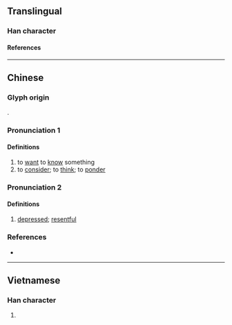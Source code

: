 {{character info}}
==Translingual==

===Han character===
{{Han char|rn=61|rad=心|as=08|sn=11|four=98027|canj=POMB|ids=⿰忄侖}}

====References====
{{Han ref|kx=0389.240|dkj=10749|dj=0723.100|hdz=42317.030|uh=60C0}}

----

==Chinese==
{{zh-forms|s=𰑄}}

===Glyph origin===
{{Han etym}}
{{Han compound|心|侖|c1=s|c2=p|t1=heart|ls=psc}}.

===Pronunciation 1===
{{zh-pron
|m=lǔn
|c=leon4,leon6
|mc=y
|oc=y
|cat=v
}}

====Definitions====
{{zh-hanzi}}

# to [[want]] to [[know]] something
# to [[consider]]; to [[think]]; to [[ponder]]

===Pronunciation 2===
{{zh-pron
|m=lùn
|c=leon6
|cat=a
}}

====Definitions====
{{zh-hanzi}}

# [[depressed]]; [[resentful]]

===References===
* {{R:yue:Hanzi}}

----

==Vietnamese==

===Han character===
{{vi-readings|rs=心08|reading=luẩn}}

# {{rfdef|vi|sort=心08}}